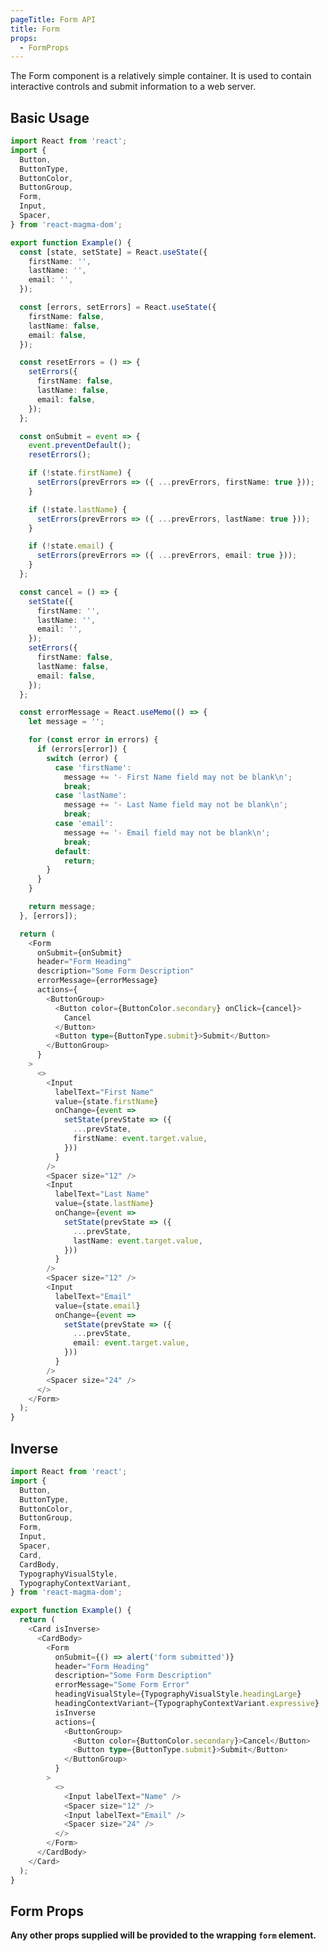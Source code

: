```yaml
---
pageTitle: Form API
title: Form
props:
  - FormProps
---
```



<PageContent componentName="form" type="api">

<LeadParagraph>
  The Form component is a relatively simple container. It is used to contain
  interactive controls and submit information to a web server.
</LeadParagraph>

## Basic Usage

```typescript
import React from 'react';
import {
  Button,
  ButtonType,
  ButtonColor,
  ButtonGroup,
  Form,
  Input,
  Spacer,
} from 'react-magma-dom';

export function Example() {
  const [state, setState] = React.useState({
    firstName: '',
    lastName: '',
    email: '',
  });

  const [errors, setErrors] = React.useState({
    firstName: false,
    lastName: false,
    email: false,
  });

  const resetErrors = () => {
    setErrors({
      firstName: false,
      lastName: false,
      email: false,
    });
  };

  const onSubmit = event => {
    event.preventDefault();
    resetErrors();

    if (!state.firstName) {
      setErrors(prevErrors => ({ ...prevErrors, firstName: true }));
    }

    if (!state.lastName) {
      setErrors(prevErrors => ({ ...prevErrors, lastName: true }));
    }

    if (!state.email) {
      setErrors(prevErrors => ({ ...prevErrors, email: true }));
    }
  };

  const cancel = () => {
    setState({
      firstName: '',
      lastName: '',
      email: '',
    });
    setErrors({
      firstName: false,
      lastName: false,
      email: false,
    });
  };

  const errorMessage = React.useMemo(() => {
    let message = '';

    for (const error in errors) {
      if (errors[error]) {
        switch (error) {
          case 'firstName':
            message += '- First Name field may not be blank\n';
            break;
          case 'lastName':
            message += '- Last Name field may not be blank\n';
            break;
          case 'email':
            message += '- Email field may not be blank\n';
            break;
          default:
            return;
        }
      }
    }

    return message;
  }, [errors]);

  return (
    <Form
      onSubmit={onSubmit}
      header="Form Heading"
      description="Some Form Description"
      errorMessage={errorMessage}
      actions={
        <ButtonGroup>
          <Button color={ButtonColor.secondary} onClick={cancel}>
            Cancel
          </Button>
          <Button type={ButtonType.submit}>Submit</Button>
        </ButtonGroup>
      }
    >
      <>
        <Input
          labelText="First Name"
          value={state.firstName}
          onChange={event =>
            setState(prevState => ({
              ...prevState,
              firstName: event.target.value,
            }))
          }
        />
        <Spacer size="12" />
        <Input
          labelText="Last Name"
          value={state.lastName}
          onChange={event =>
            setState(prevState => ({
              ...prevState,
              lastName: event.target.value,
            }))
          }
        />
        <Spacer size="12" />
        <Input
          labelText="Email"
          value={state.email}
          onChange={event =>
            setState(prevState => ({
              ...prevState,
              email: event.target.value,
            }))
          }
        />
        <Spacer size="24" />
      </>
    </Form>
  );
}
```

## Inverse

```typescript
import React from 'react';
import {
  Button,
  ButtonType,
  ButtonColor,
  ButtonGroup,
  Form,
  Input,
  Spacer,
  Card,
  CardBody,
  TypographyVisualStyle,
  TypographyContextVariant,
} from 'react-magma-dom';

export function Example() {
  return (
    <Card isInverse>
      <CardBody>
        <Form
          onSubmit={() => alert('form submitted')}
          header="Form Heading"
          description="Some Form Description"
          errorMessage="Some Form Error"
          headingVisualStyle={TypographyVisualStyle.headingLarge}
          headingContextVariant={TypographyContextVariant.expressive}
          isInverse
          actions={
            <ButtonGroup>
              <Button color={ButtonColor.secondary}>Cancel</Button>
              <Button type={ButtonType.submit}>Submit</Button>
            </ButtonGroup>
          }
        >
          <>
            <Input labelText="Name" />
            <Spacer size="12" />
            <Input labelText="Email" />
            <Spacer size="24" />
          </>
        </Form>
      </CardBody>
    </Card>
  );
}
```

## Form Props

**Any other props supplied will be provided to the wrapping `form` element.**

<FormProps />

</PageContent>
